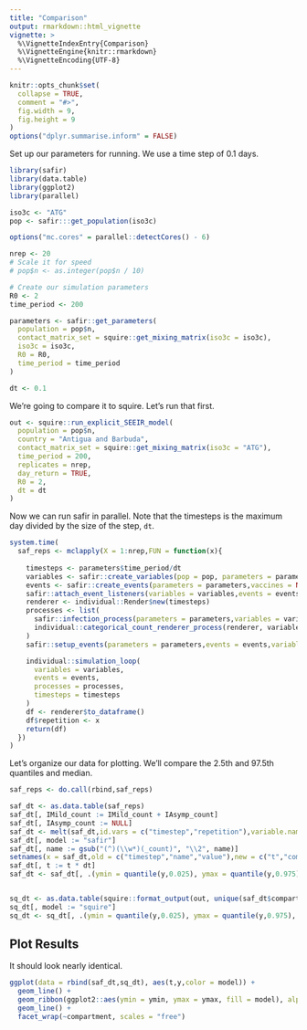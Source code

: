 ```yaml
---
title: "Comparison"
output: rmarkdown::html_vignette
vignette: >
  %\VignetteIndexEntry{Comparison}
  %\VignetteEngine{knitr::rmarkdown}
  %\VignetteEncoding{UTF-8}
---
```


```r
knitr::opts_chunk$set(
  collapse = TRUE,
  comment = "#>", 
  fig.width = 9, 
  fig.height = 9
)
options("dplyr.summarise.inform" = FALSE)
```

Set up our parameters for running. We use a time step of 0.1 days.

```r
library(safir)
library(data.table)
library(ggplot2)
library(parallel)

iso3c <- "ATG"
pop <- safir:::get_population(iso3c)

options("mc.cores" = parallel::detectCores() - 6)

nrep <- 20
# Scale it for speed
# pop$n <- as.integer(pop$n / 10)

# Create our simulation parameters
R0 <- 2
time_period <- 200

parameters <- safir::get_parameters(
  population = pop$n,
  contact_matrix_set = squire::get_mixing_matrix(iso3c = iso3c),
  iso3c = iso3c,
  R0 = R0,
  time_period = time_period
)

dt <- 0.1
```

We're going to compare it to squire. Let's run that first.

```r
out <- squire::run_explicit_SEEIR_model(
  population = pop$n,
  country = "Antigua and Barbuda",
  contact_matrix_set = squire::get_mixing_matrix(iso3c = "ATG"),
  time_period = 200,
  replicates = nrep,
  day_return = TRUE,
  R0 = 2,
  dt = dt
)
```

Now we can run safir in parallel. Note that the timesteps is the maximum day divided by the size of the step, `dt`.

```r
system.time(
  saf_reps <- mclapply(X = 1:nrep,FUN = function(x){
    
    timesteps <- parameters$time_period/dt
    variables <- safir::create_variables(pop = pop, parameters = parameters)
    events <- safir::create_events(parameters = parameters,vaccines = NULL)
    safir::attach_event_listeners(variables = variables,events = events,parameters = parameters, dt = dt)
    renderer <- individual::Render$new(timesteps)
    processes <- list(
      safir::infection_process(parameters = parameters,variables = variables,events = events,dt = dt,vaccines = NULL),
      individual::categorical_count_renderer_process(renderer, variables$state, categories = variables$states$get_categories())
    )
    safir::setup_events(parameters = parameters,events = events,variables = variables,dt = dt,vaccines = NULL)

    individual::simulation_loop(
      variables = variables,
      events = events,
      processes = processes,
      timesteps = timesteps
    )
    df <- renderer$to_dataframe()
    df$repetition <- x
    return(df)
  })
)
```

Let's organize our data for plotting. We'll compare the 2.5th and 97.5th quantiles and median.

```r
saf_reps <- do.call(rbind,saf_reps)

saf_dt <- as.data.table(saf_reps)
saf_dt[, IMild_count := IMild_count + IAsymp_count]
saf_dt[, IAsymp_count := NULL]
saf_dt <- melt(saf_dt,id.vars = c("timestep","repetition"),variable.name = "name")
saf_dt[, model := "safir"]
saf_dt[, name := gsub("(^)(\\w*)(_count)", "\\2", name)]
setnames(x = saf_dt,old = c("timestep","name","value"),new = c("t","compartment","y"))
saf_dt[, t := t * dt]
saf_dt <- saf_dt[, .(ymin = quantile(y,0.025), ymax = quantile(y,0.975), y = median(y)), by = .(t,compartment,model)]


sq_dt <- as.data.table(squire::format_output(out, unique(saf_dt$compartment)))
sq_dt[, model := "squire"]
sq_dt <- sq_dt[, .(ymin = quantile(y,0.025), ymax = quantile(y,0.975), y = median(y)), by = .(t,compartment,model)]

```

## Plot Results

It should look nearly identical.

```r
ggplot(data = rbind(saf_dt,sq_dt), aes(t,y,color = model)) +
  geom_line() +
  geom_ribbon(ggplot2::aes(ymin = ymin, ymax = ymax, fill = model), alpha = 0.2) +
  geom_line() +
  facet_wrap(~compartment, scales = "free")
```
